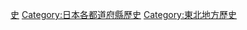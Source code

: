 {{日本行政區劃分類導航|歷史}}
{{Commonscat|History of Aomori prefecture}}

{{DEFAULTSORT:Aomori}}
[[Category:青森縣|史]]
[[Category:日本各都道府縣歷史|Category:日本各都道府縣歷史]]
[[Category:東北地方歷史|Category:東北地方歷史]]